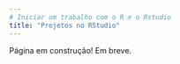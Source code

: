 ```yaml
---
# Iniciar um trabalho com o R e o Rstudio
title: "Projetos no RStudio"
---
```


:::callout-warning
Página em construção! Em breve. 
:::

<!-- ## Working directory e Rproject -->

<!-- No R, o working directory é o diretório em que os arquivos serão salvos e lidos.  -->

<!-- Mas o uso de Rprojects é ainda mais eficiente. Sempre que criar um novo projeto no RStudio, ele criará um arquivo .Rproj na pasta do projeto e definirá o diretório automaticamente. -->

